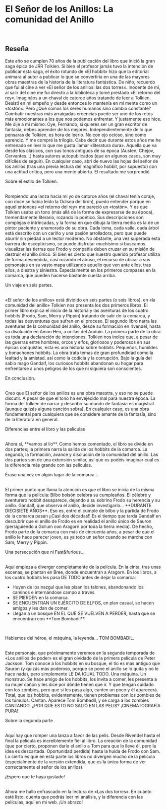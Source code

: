 ---
---

<br />
<h1 class="text-4xl font-bold text-green-500">El Señor de los Anillos: La comunidad del Anillo</h1>
<br />

<h2 class="text-2xl font-bold text-green-500">Reseña</h2>

Este año se cumplen 70 años de la publicación del libro que inició la gran saga épica de JRR Tolkien. Si bien el profesor jamás tuvo la intención de publicar esta saga, el éxito rotundo de «El hobbit» hizo que la editorial animara al autor a publicar lo que se convertiría en una de las mayores obras maestras de la historia de la literatura fantástica.
De niño, recuerdo que fui al cine a ver «El señor de los anillos: las dos torres«. Inocente de mí, al salir del cine me fui directo a la biblioteca y tomé prestado «El retorno del rey«. Imagináos a un chaval de catorce años tratando de leer a Tolkien. Desistí en mi empeño y desde entonces lo mantenía en mi mente como un «tostón«.
Pero ¿Qué somos los seres humanos sino cambio constante? Combatir nuestras más arraigadas creencias puede ser uno de los retos más emocionantes a los que nos podemos enfrentar. Y justamente eso hice. Me dije a mí mismo: Oye, Fernando, si quieres ser un gran escritor de fantasía, debes aprender de los mejores. Independientemente de lo que pensaras de Tolkien, es hora de leerlo. No con ojo ocioso, sino como aprendiz.
Y me compré la trilogía. Cabe decir que durante estos años me he entrenado en leer lo que me gusta llamar «literatura dura». Aquella que va desde los clásicos, con sus tonos antiguos de su época (Austen, Chejov, Cervantes…) hasta autores autopublicados (que en algunos casos, son muy difíciles de seguir).
En cualquier caso, abrí de nuevo las hojas del señor de los anillos (tras una previa lectura del magnífico hobbit, por supuesto) con una actitud crítica, pero una mente abierta. El resultado me sorprendió.
<br />
<p class="font-bold text-green-500">Sobre el estilo de Tolkien.</p>
<br />
Rompiendo una lanza hacia mi yo de catorce años (el chaval tenía coraje, con doce se había leído la Odisea del tirón), puedo entender porque en aquel entonces «el retorno del rey» me pareció un «tostón».
Y es que Tolkien usaba un tono (más allá de la forma de expresarse de su época), tremendamente literario, rozando lo poético. Sus descripciones son complejas e intrincadas, y la forma en que dibuja la tierra media es la de un pintor paciente y enamorado de su obra. Cada loma, cada valle, cada árbol está descrito con un cariño y una pasión arrolladora, pero que puede aburrir sin piedad a un lector moderno.
No obstante, una vez superada esta barrera de escepticismo, se puede disfrutar muchísimo si buscamos visualizar las tierras que Frodo y compañía deben cruzar en su misión de destruir el anillo único. Si bien es cierto que nuestro querido profesor utiliza de forma desmedida, casi rozando el abuso, el recurso de ubicar a sus personajes en su vasto mapa utilizando aquello que ven ante ellos, tras ellos, a diestra y siniestra. Especialmente en los primeros compases en la comarca, que pueden hacerse bastante cuesta arriba.
<br />
<p class="font-bold text-green-500">Un viaje en seis partes.</p>
<br />
«El señor de los anillos» está dividido en seis partes (o seis libros), en «la comunidad del anillo» Tolkien nos presenta los dos primeros libros.
El primer libro explica el inicio de la historia y las aventuras de los cuatro hobbits (Frodo, Sam, Merry y Pippin) tratando de salir de la comarca, y todas las desventuras que sufren en el proceso.
El segundo libro narra las aventuras de la comunidad del anillo, desde su formación en rivendel, hasta su disolución en Amon Hen, a orillas del Anduin.
La primera parte de la obra es toda una declaración de intenciones. Tolkien nos indica que, a pesar de las guerras entre hombres, orcos y elfos, gloriosos y poderosos en sus épicas conquistas, esta es una historia sobre hobbits. Pequeños, humildes y bonachones hobbits. La obra trata temas de gran profundidad como la lealtad y la amistad. así como la codicia y la corrupción. Bajo la guía del sabio mago Gandalf, los curiosos hobbits abandonan su hogar para enfrentarse a unos peligros de los que ni siquiera son conscientes.

<br />
<p class="font-bold text-green-500">En conclusión.</p>
<br />
Creo que El señor de los anillos es una obra maestra, y eso no se puede discutir. A pesar de que el tono ha envejecido mal para nuestra época. La forma de Tolkien de narrar y describir su mundo de fantasía es magistral (aunque quizás alguna canción sobra). En cualquier caso, es una obra fundamental para cualquiera que se considere amante de la fantasía, sino de la literatura en general.
<br />

<p class="text-xl font-bold text-green-500">Diferencias entre el libro y las películas</p>
<br />
Ahora sí, **vamos al lío**. Como hemos comentado, el libro se divide en dos partes; la primera narra la salida de los hobbits de la comarca. La segunda, la formación, avance y disolución de la comunidad del anillo. Las dos partes son de una extensión similar, así que os podéis imaginar cual es la diferencia más grande con las películas.
<br />
<p class="font-bold text-green-500">Érase una vez en algún lugar de la comarca…</p>
<br />
El primer punto que llama la atención es que el libro se inicia de la misma forma que la película: Bilbo bolsón celebra su cumpleaños. El célebre y aventurero hobbit desaparece, dejando a su sobrino Frodo su herencia y su anillo. Gandalf, que observa el anillo, decide investigarlo… **DURANTE DIECISIETE AÑOS**. Eso es, entre el cumple de bilbo y la partida de Frodo de la comarca pasan ¡¡Casi dos décadas!! Es el tiempo que tarda Gandalf en descubrir que el anillo de Frodo es en realidad el anillo único de Sauron (persiguiendo a Gollum con Aragorn por toda la tierra media).
De hecho, Frodo parte de la comarca con más de cincuenta años, a pesar de que el anillo le hace parecer joven, es ya todo un señor cuando se marcha con Sam, Merry y Pippin.
<br />
<p class="font-bold text-green-500">Una persecución que ni Fast&furious…</p>
<br />
Aquí empieza a diverger completamente de la película. En la cinta, tras unas escenas, se plantan en Bree, donde encuentran a Aragorn. En los libros, a los cuatro hobbits les pasa DE TODO antes de dejar la comarca:
<ul className="list-disc list-inside pl-4 space-y-2">
    <li>Huyen de los nazgul que les pisan los talones, abandonando los caminos e internándose campo a través.</li>
    <li>SE PIERDEN en la comarca.</li>
    <li>SE ENCUENTRAN UN EJÉRCITO DE ELFOS, en plan casual, se hacen amigos y les dan de comer.</li>
    <li>Llegan a un bosque EN EL QUE SE VUELVEN A PERDER, hasta que se encuentran con **Tom Bombadil**.</li>
</ul>

<br />
<p class="font-bold text-green-500">Hablemos del héroe, el máquina, la leyenda… TOM BOMBADIL.</p>
<br />
Este personaje, que próximamente veremos en la segunda temporada de «Los anillos de poder» es el gran olvidado de la primera película de Peter Jackson.
Tom conoce a los hobbits en su bosque, el tío es mas antiguo que Sauron (y quizás más poderoso, porque se pone el anillo se lo quita y no le hace nada), pero simplemente LE DA IGUAL TODO. Una máquina. Un monstruo. Se hace amigo de los hobbits, los invita a comer, les presenta a su mujer cañón y les dice por dónde tienen que ir. Y que tengan cuidado con los zombies, pero que si les pasa algo, canten un poco y él aparecerá.
Total, que los hobbits, evidentemente, tienen problemas con los zombies de los túmulos. Cantan. Aparece Tom Bombadil, y se carga a los zombies CANTANDO. ¿POR QUE ESTO NO SALIÓ EN LAS PELIS? ¡CINEMATOGRAFÍA PURA!

<br />
<p class="font-bold text-green-500">Sobre la segunda parte</p>
<br />
Aquí hay que romper una lanza a favor de las pelis. Desde Rivendel hasta el final la película es increíblemente fiel al libro. La creación de la comunidad (que por cierto, proponen darle el anillo a Tom para que lo lleve él, pero la idea es descartada. Oportunidad perdida) hasta la huida de Frodo con Sam. Lo cierto es que en esta parte los libros no divergen mucho de la película (especialmente de la versión extendida, que es la única forma de ver correctamente el señor de los anillos).
<br />

<p class="text-xl font-bold text-green-500">¡Espero que te haya gustado!</p>
<br />
Ahora me hallo enfrascado en la lectura de «Las dos torres». En cuánto esté listo, cuenta que podrás leer mi análisis, y la diferencia con las películas, aquí en mi web.
¡Un abrazo!
<br />